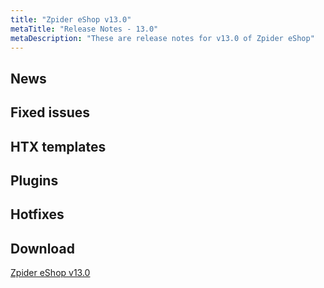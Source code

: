 ```yaml
---
title: "Zpider eShop v13.0"
metaTitle: "Release Notes - 13.0"
metaDescription: "These are release notes for v13.0 of Zpider eShop"
---
```


## News


## Fixed issues


## HTX templates


## Plugins


## Hotfixes


## Download

[Zpider eShop v13.0](https://download.zpider.io/release/Zpider-v13.0.zip)